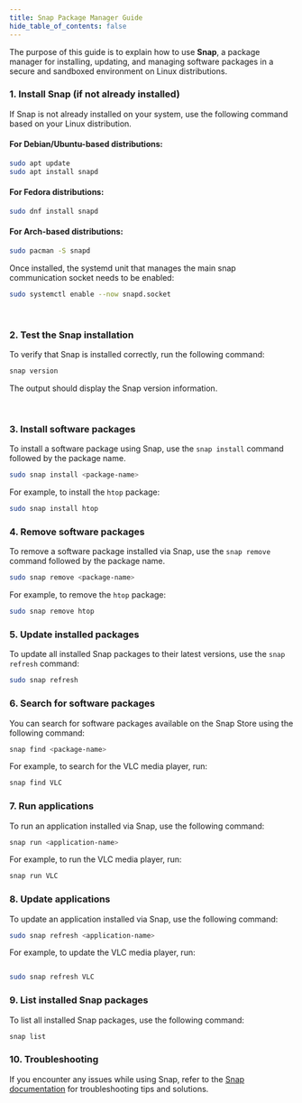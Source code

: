 ```yaml
---
title: Snap Package Manager Guide
hide_table_of_contents: false
---
```


The purpose of this guide is to explain how to use **Snap**, a package manager for installing, updating, and managing software packages in a secure and sandboxed environment on Linux distributions.

### 1. Install Snap (if not already installed)

If Snap is not already installed on your system, use the following command based on your Linux distribution.

#### **For Debian/Ubuntu-based distributions:**

```bash
sudo apt update
sudo apt install snapd
```

#### **For Fedora distributions:**

```bash
sudo dnf install snapd
```

#### **For Arch-based distributions:**

```bash
sudo pacman -S snapd
```

Once installed, the systemd unit that manages the main snap communication socket needs to be enabled:

```bash
sudo systemctl enable --now snapd.socket
```

<br />

### 2. Test the Snap installation

To verify that Snap is installed correctly, run the following command:

```bash
snap version
```

The output should display the Snap version information.

<br />

### 3. Install software packages

To install a software package using Snap, use the `snap install` command followed by the package name.

```bash
sudo snap install <package-name>
```

For example, to install the `htop` package:

```bash
sudo snap install htop
```

### 4. Remove software packages

To remove a software package installed via Snap, use the `snap remove` command followed by the package name.

```bash
sudo snap remove <package-name>
```

For example, to remove the `htop` package:

```bash
sudo snap remove htop
```

### 5. Update installed packages

To update all installed Snap packages to their latest versions, use the `snap refresh` command:

```bash
sudo snap refresh
```

### 6. Search for software packages

You can search for software packages available on the Snap Store using the following command:

```bash
snap find <package-name>
```

For example, to search for the VLC media player, run:

```bash
snap find VLC
```

### 7. Run applications

To run an application installed via Snap, use the following command:

```bash
snap run <application-name>
```

For example, to run the VLC media player, run:

```bash
snap run VLC
```

### 8. Update applications

To update an application installed via Snap, use the following command:

```bash
sudo snap refresh <application-name>
```

For example, to update the VLC media player, run:

```bash

sudo snap refresh VLC
```

### 9. List installed Snap packages

To list all installed Snap packages, use the following command:

```bash
snap list
```

### 10. Troubleshooting

If you encounter any issues while using Snap, refer to the [Snap documentation](https://snapcraft.io/docs) for troubleshooting tips and solutions.
